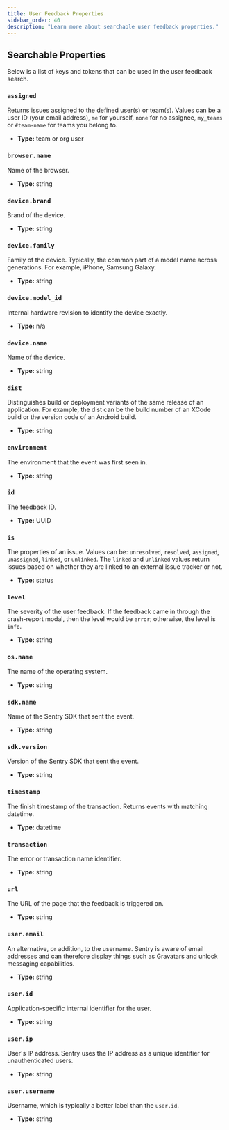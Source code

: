 ```yaml
---
title: User Feedback Properties
sidebar_order: 40
description: "Learn more about searchable user feedback properties."
---
```


<Include name="searchable-properties/intro-for-user-feedback.mdx" />

## Searchable Properties

Below is a list of keys and tokens that can be used in the user feedback search.

<DefinitionList>

### `assigned`

Returns issues assigned to the defined user(s) or team(s). Values can be a user ID (your email address), `me` for yourself, `none` for no assignee, `my_teams` or `#team-name` for teams you belong to.

- **Type:** team or org user

### `browser.name`

Name of the browser.

- **Type:** string

### `device.brand`

Brand of the device.

- **Type:** string

### `device.family`

Family of the device. Typically, the common part of a model name across generations. For example, iPhone, Samsung Galaxy.

- **Type:** string

### `device.model_id`

Internal hardware revision to identify the device exactly.

- **Type:** n/a

### `device.name`

Name of the device.

- **Type:** string

### `dist`

Distinguishes build or deployment variants of the same release of an application. For example, the dist can be the build number of an XCode build or the version code of an Android build.

- **Type:** string

### `environment`

The environment that the event was first seen in.

- **Type:** string

### `id`

The feedback ID.

- **Type:** UUID

### `is`

The properties of an issue. Values can be: `unresolved`, `resolved`, `assigned`, `unassigned`, `linked`, or `unlinked`. The `linked` and `unlinked` values return issues based on whether they are linked to an external issue tracker or not.

- **Type:** status

### `level`

The severity of the user feedback. If the feedback came in through the crash-report modal, then the level would be `error`; otherwise, the level is `info`.

- **Type:** string

### `os.name`

The name of the operating system.

- **Type:** string

### `sdk.name`

Name of the Sentry SDK that sent the event.

- **Type:** string

### `sdk.version`

Version of the Sentry SDK that sent the event.

- **Type:** string

### `timestamp`

The finish timestamp of the transaction. Returns events with matching datetime.

- **Type:** datetime

### `transaction`

The error or transaction name identifier.

- **Type:** string

### `url`

The URL of the page that the feedback is triggered on.

- **Type:** string

### `user.email`

An alternative, or addition, to the username. Sentry is aware of email addresses and can therefore display things such as Gravatars and unlock messaging capabilities.

- **Type:** string

### `user.id`

Application-specific internal identifier for the user.

- **Type:** string

### `user.ip`

User's IP address. Sentry uses the IP address as a unique identifier for unauthenticated users.

- **Type:** string

### `user.username`

Username, which is typically a better label than the `user.id`.

- **Type:** string

</DefinitionList>
